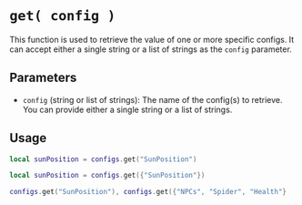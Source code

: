 # `get( config )`

This function is used to retrieve the value of one or more specific configs. It can accept either a single string or a list of strings as the `config` parameter.


## Parameters

- `config` (string or list of strings): The name of the config(s) to retrieve. You can provide either a single string or a list of strings.


## Usage
```lua
local sunPosition = configs.get("SunPosition")
```

```lua 
local sunPosition = configs.get({"SunPosition"})
```

```lua 
configs.get("SunPosition"), configs.get({"NPCs", "Spider", "Health"}
```
